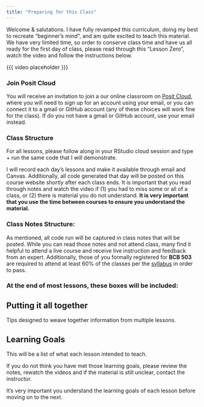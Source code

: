 ```yaml
---
title: "Preparing for this Class"
---
```


Welcome & salutations. I have fully revamped this curriculum, doing my best to recreate "beginner's mind", and am quite excited to teach this material. We have very limited time, so order to conserve class time and have us all ready for the first day of class, please read through this "Lesson Zero", watch the video and follow the instructions below.  

{{{ video placeholder }}}

### Join Posit Cloud

You will receive an invitation to join a our online classroom on [Posit Cloud](https://login.posit.cloud/login), where you will need to sign up for an account using your email, or you can connect it to a gmail or GitHub account (any of these choices will work fine for the class). If do you not have a gmail or GitHub account, use your email instead. 

### Class Structure

For all lessons, please follow along in your RStudio cloud session and type + run the same code that I will demonstrate. 

I will record each day's lessons and make it available through email and Canvas. Additionally, all code generated that day will be posted on this course website shortly after each class ends. It is important that you read through notes and watch the video if (1) you had to miss some or all of a class, or (2) there is material you do not understand. **It is very important that you use the time between courses to ensure you understand the material.**

### Class Notes Structure: 

As mentioned, all code run will be captured in class notes that will be posted. While you can read those notes and not attend class, many find it helpful to attend a live course and receive live instruction and feedback from an expert. Additionally, those of you formally registered for **BCB 503** are required to attend at least 60% of the classes per the [syllabus](syllabus.qmd) in order to pass. 

### At the end of most lessons, these boxes will be included:

::: {.callout-tip}
## Putting it all together

Tips designed to weave together information from multiple lessons. 
:::

::: {.callout-caution collapse="false"}
## Learning Goals

This will be a list of what each lesson intended to teach. 

If you do not think you have met those learning goals, please review the notes, rewatch the videos and if the material is still unclear, contact the instructor. 

It's very important you understand the learning goals of each lesson before moving on to the next. 
:::

